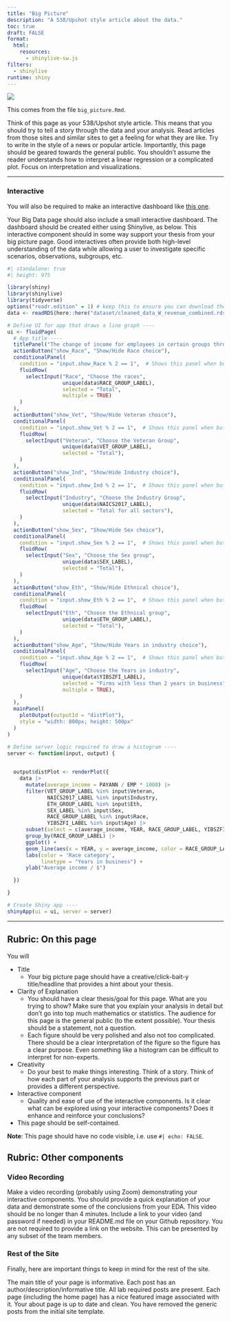 ```yaml
---
title: "Big Picture"
description: "A 538/Upshot style article about the data."
toc: true
draft: FALSE
format:
  html:
    resources: 
      - shinylive-sw.js
filters:
  - shinylive
runtime: shiny
---
```


![](images/The_Big_Picture_2.jpeg)

This comes from the file `big_picture.Rmd`.

Think of this page as your 538/Upshot style article. This means that you should try to tell a story through the data and your analysis. Read articles from those sites and similar sites to get a feeling for what they are like. Try to write in the style of a news or popular article. Importantly, this page should be geared towards the general public. You shouldn't assume the reader understands how to interpret a linear regression or a complicated plot. Focus on interpretation and visualizations.



---


### Interactive

You will also be required to make an interactive dashboard like [this one](/flex/flex.html).

Your Big Data page should also include a small interactive dashboard. The dashboard should be created either using Shinylive, as below. This interactive component should in some way support your thesis from your big picture page. Good interactives often provide both high-level understanding of the data while allowing a user to investigate specific scenarios, observations, subgroups, etc.



```r
#| standalone: true
#| height: 975

library(shiny)
library(shinylive)
library(tidyverse)
options("readr.edition" = 1) # keep this to ensure you can download the data
data <- readRDS(here::here("dataset/cleaned_data_W_revenue_combined.rds"))

# Define UI for app that draws a line graph ----
ui <- fluidPage(
  # App title ----
  titlePanel("The change of income for employees in certain groups throughout recent years"),
  actionButton("show_Race", "Show/Hide Race choice"),
  conditionalPanel(
    condition = "input.show_Race % 2 == 1",  # Shows this panel when button 1 is clicked
    fluidRow(
      selectInput("Race", "Choose the races",
                  unique(data$RACE_GROUP_LABEL),
                  selected = "Total",
                  multiple = TRUE)
    )
  ),
  actionButton("show_Vet", "Show/Hide Veteran choice"),
  conditionalPanel(
    condition = "input.show_Vet % 2 == 1",  # Shows this panel when button 2 is clicked
    fluidRow(
      selectInput("Veteran", "Choose the Veteran Group",
                  unique(data$VET_GROUP_LABEL),
                  selected = "Total"),
    )
  ),
  actionButton("show_Ind", "Show/Hide Industry choice"),
  conditionalPanel(
    condition = "input.show_Ind % 2 == 1",  # Shows this panel when button 2 is clicked
    fluidRow(
      selectInput("Industry", "Choose the Industry Group",
                  unique(data$NAICS2017_LABEL),
                  selected = "Total for all sectors"),
    )
  ),  
  actionButton("show_Sex", "Show/Hide Sex choice"),
  conditionalPanel(
    condition = "input.show_Sex % 2 == 1",  # Shows this panel when button 2 is clicked
    fluidRow(
      selectInput("Sex", "Choose the Sex group",
                  unique(data$SEX_LABEL),
                  selected = "Total"),
    )
  ),  
  actionButton("show_Eth", "Show/Hide Ethnical choice"),
  conditionalPanel(
    condition = "input.show_Eth % 2 == 1",  # Shows this panel when button 2 is clicked
    fluidRow(
      selectInput("Eth", "Choose the Ethnical group",
                  unique(data$ETH_GROUP_LABEL),
                  selected = "Total"),
    )
  ),    
  actionButton("show_Age", "Show/Hide Years in industry choice"),
  conditionalPanel(
    condition = "input.show_Age % 2 == 1",  # Shows this panel when button 2 is clicked
    fluidRow(
      selectInput("Age", "Choose the Years in industry",
                  unique(data$YIBSZFI_LABEL),
                  selected = "Firms with less than 2 years in business",
                  multiple = TRUE),
    )
  ),   
  mainPanel(
    plotOutput(outputId = "distPlot"),
    style = "width: 800px; height: 500px" 
  )
)

# Define server logic required to draw a histogram ----
server <- function(input, output) {
  

  output$distPlot <- renderPlot({
    data |>
      mutate(average_income = PAYANN / EMP * 1000) |>
      filter(VET_GROUP_LABEL %in% input$Veteran,
             NAICS2017_LABEL %in% input$Industry,
             ETH_GROUP_LABEL %in% input$Eth,
             SEX_LABEL %in% input$Sex,
             RACE_GROUP_LABEL %in% input$Race,
             YIBSZFI_LABEL %in% input$Age) |>
      subset(select = c(average_income, YEAR, RACE_GROUP_LABEL, YIBSZFI_LABEL)) |>
      group_by(RACE_GROUP_LABEL) |>
      ggplot() +
      geom_line(aes(x = YEAR, y = average_income, color = RACE_GROUP_LABEL, linetype = YIBSZFI_LABEL)) +
      labs(color = 'Race category', 
           linetype = "Years in business") +
      ylab("Average income / $")

  })

}

# Create Shiny app ----
shinyApp(ui = ui, server = server)
```

---

## Rubric: On this page

You will

* Title
  * Your big picture page should have a creative/click-bait-y title/headline that provides a hint about your thesis.
* Clarity of Explanation
  * You should have a clear thesis/goal for this page. What are you trying to show? Make sure that you explain your analysis in detail but don't go into top much mathematics or statistics. The audience for this page is the general public (to the extent possible). Your thesis should be a statement, not a question.
  * Each figure should be very polished and also not too complicated. There should be a clear interpretation of the figure so the figure has a clear purpose. Even something like a histogram can be difficult to interpret for non-experts.
* Creativity
  * Do your best to make things interesting. Think of a story. Think of how each part of your analysis supports the previous part or provides a different perspective.
* Interactive component
  * Quality and ease of use of the interactive components.
Is it clear what can be explored using your interactive components?
Does it enhance and reinforce your conclusions?
* This page should be self-contained.
  
**Note**: This page should have no code visible, i.e. use `#| echo: FALSE`.  




## Rubric: Other components

### Video Recording

Make a video recording (probably using Zoom) demonstrating your interactive components.
You should provide a quick explanation of your data and demonstrate some of the conclusions from your EDA.
This video should be no longer than 4 minutes.
Include a link to your video (and password if needed) in your README.md file on your Github repository. You are not required to provide a link on the website.
This can be presented by any subset of the team members.


### Rest of the Site

Finally, here are important things to keep in mind for the rest of the site. 

The main title of your page is informative.
Each post has an author/description/informative title.
All lab required posts are present.
Each page (including the home page) has a nice featured image associated with it.
Your about page is up to date and clean.
You have removed the generic posts from the initial site template.

